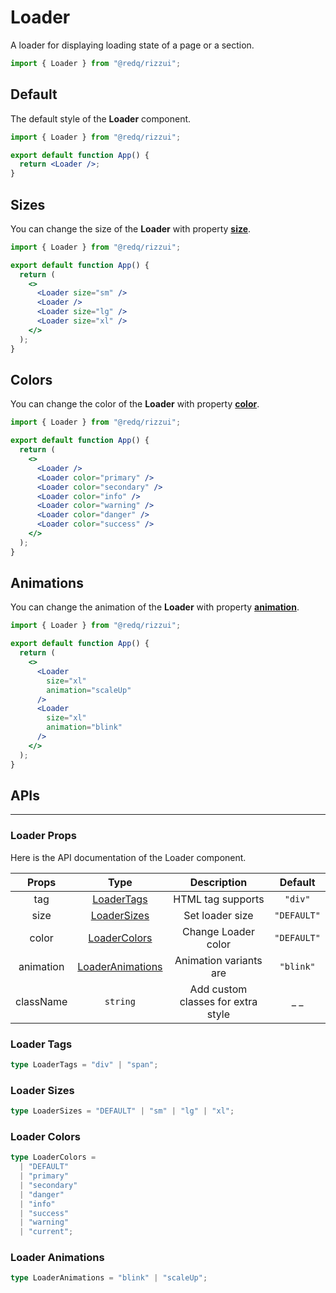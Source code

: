 
# Loader

A loader for displaying loading state of a page or a section.

```jsx
import { Loader } from "@redq/rizzui";
```

<div className="mb-28" />

## Default

The default style of the **Loader** component.

<Paper>
  <Loader />
</Paper>

```jsx
import { Loader } from "@redq/rizzui";

export default function App() {
  return <Loader />;
}
```

<div className="mb-16" />

## Sizes

You can change the size of the **Loader** with property [**size**](#loader-sizes).

<Paper>
  <div className="flex items-center justify-around gap-3 w-full">
    <Loader size="sm" />
    <Loader />
    <Loader size="lg" />
    <Loader size="xl" />
  </div>
</Paper>

```jsx
import { Loader } from "@redq/rizzui";

export default function App() {
  return (
    <>
      <Loader size="sm" />
      <Loader />
      <Loader size="lg" />
      <Loader size="xl" />
    </>
  );
}
```

<div className="mb-16" />

## Colors

You can change the color of the **Loader** with property [**color**](#loader-colors).

<Paper>
  <div className="flex items-center justify-around gap-3 w-full">
    <Loader />
    <Loader color="primary" />
    <Loader color="secondary" />
    <Loader color="info" />
    <Loader color="warning" />
    <Loader color="danger" />
    <Loader color="success" />
  </div>
</Paper>

```jsx
import { Loader } from "@redq/rizzui";

export default function App() {
  return (
    <>
      <Loader />
      <Loader color="primary" />
      <Loader color="secondary" />
      <Loader color="info" />
      <Loader color="warning" />
      <Loader color="danger" />
      <Loader color="success" />
    </>
  );
}
```

<div className="mb-16" />

## Animations

You can change the animation of the **Loader** with property [**animation**](#loader-animations).

<Paper>
  <div className="flex items-center justify-around gap-3 w-full">
    <Loader
      size="xl"
      animation="scaleUp"
    />
    <Loader
      size="xl"
      animation="blink"
    />
  </div>
</Paper>

```jsx
import { Loader } from "@redq/rizzui";

export default function App() {
  return (
    <>
      <Loader
        size="xl"
        animation="scaleUp"
      />
      <Loader
        size="xl"
        animation="blink"
      />
    </>
  );
}
```

<div className="mb-20" />

## APIs

<hr />

<div className="mb-10" />

### Loader Props

Here is the API documentation of the Loader component.

|   Props   |                 Type                  |            Description             |   Default   |
| :-------: | :-----------------------------------: | :--------------------------------: | :---------: |
|    tag    |      [LoaderTags](#loader-tags)       |         HTML tag supports          |   `"div"`   |
|   size    |     [LoaderSizes](#loader-sizes)      |          Set loader size           | `"DEFAULT"` |
|   color   |    [LoaderColors](#loader-colors)     |        Change Loader color         | `"DEFAULT"` |
| animation | [LoaderAnimations](#loader-animation) |       Animation variants are       |  `"blink"`  |
| className |               `string`                | Add custom classes for extra style |    \_ \_    |

<div className="mb-10" />

### Loader Tags

```ts
type LoaderTags = "div" | "span";
```

<div className="mb-10" />

### Loader Sizes

```ts
type LoaderSizes = "DEFAULT" | "sm" | "lg" | "xl";
```

<div className="mb-10" />

### Loader Colors

```ts
type LoaderColors =
  | "DEFAULT"
  | "primary"
  | "secondary"
  | "danger"
  | "info"
  | "success"
  | "warning"
  | "current";
```

<div className="mb-10" />

### Loader Animations

```ts
type LoaderAnimations = "blink" | "scaleUp";
```
